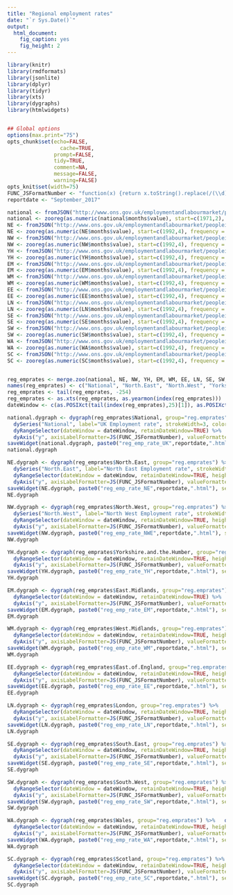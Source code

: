 ---
title: "Regional employment rates"
date: "`r Sys.Date()`"
output: 
  html_document: 
    fig_caption: yes
    fig_height: 2
---


```{r knitr_init, echo=FALSE, cache=FALSE, message=FALSE, warning=FALSE}
library(knitr)
library(rmdformats)
library(jsonlite)
library(dplyr)
library(tidyr)
library(xts)
library(dygraphs)
library(htmlwidgets)


## Global options
options(max.print="75")
opts_chunk$set(echo=FALSE,
	             cache=TRUE,
               prompt=FALSE,
               tidy=TRUE,
               comment=NA,
               message=FALSE,
               warning=FALSE)
opts_knit$set(width=75)
FUNC_JSFormatNumber <- "function(x) {return x.toString().replace(/(\\d)(?=(\\d{3})+(?!\\d))/g, '$1,')}"
reportdate <- "September_2017"
```


```{r download_data, echo=FALSE}
national <- fromJSON("http://www.ons.gov.uk/employmentandlabourmarket/peopleinwork/employmentandemployeetypes/timeseries/lf24/data")
national <- zooreg(as.numeric(national$months$value), start=c(1971,2), frequency = 12)
NE <- fromJSON("http://www.ons.gov.uk/employmentandlabourmarket/peopleinwork/employmentandemployeetypes/timeseries/lf3p/data")
NE <- zooreg(as.numeric(NE$months$value), start=c(1992,4), frequency = 12)
NW <- fromJSON("http://www.ons.gov.uk/employmentandlabourmarket/peopleinwork/employmentandemployeetypes/timeseries/lf3q/data")
NW <- zooreg(as.numeric(NW$months$value), start=c(1992,4), frequency = 12)
YH <- fromJSON("http://www.ons.gov.uk/employmentandlabourmarket/peopleinwork/employmentandemployeetypes/timeseries/lf3r/data")
YH <- zooreg(as.numeric(YH$months$value), start=c(1992,4), frequency = 12)
EM <- fromJSON("http://www.ons.gov.uk/employmentandlabourmarket/peopleinwork/employmentandemployeetypes/timeseries/lf3s/data")
EM <- zooreg(as.numeric(EM$months$value), start=c(1992,4), frequency = 12)
WM <- fromJSON("http://www.ons.gov.uk/employmentandlabourmarket/peopleinwork/employmentandemployeetypes/timeseries/lf3t/data")
WM <- zooreg(as.numeric(WM$months$value), start=c(1992,4), frequency = 12)
EE <- fromJSON("http://www.ons.gov.uk/employmentandlabourmarket/peopleinwork/employmentandemployeetypes/timeseries/lf3u/data")
EE <- zooreg(as.numeric(EE$months$value), start=c(1992,4), frequency = 12)
LN <- fromJSON("http://www.ons.gov.uk/employmentandlabourmarket/peopleinwork/employmentandemployeetypes/timeseries/lf3v/data")
LN <- zooreg(as.numeric(LN$months$value), start=c(1992,4), frequency = 12)
SE <- fromJSON("http://www.ons.gov.uk/employmentandlabourmarket/peopleinwork/employmentandemployeetypes/timeseries/lf3w/data")
SE <- zooreg(as.numeric(SE$months$value), start=c(1992,4), frequency = 12)
SW <- fromJSON("http://www.ons.gov.uk/employmentandlabourmarket/peopleinwork/employmentandemployeetypes/timeseries/lf3x/data")
SW <- zooreg(as.numeric(SW$months$value), start=c(1992,4), frequency = 12)
WA <- fromJSON("http://www.ons.gov.uk/employmentandlabourmarket/peopleinwork/employmentandemployeetypes/timeseries/lf3z/data")
WA <- zooreg(as.numeric(WA$months$value), start=c(1992,4), frequency = 12)
SC <- fromJSON("http://www.ons.gov.uk/employmentandlabourmarket/peopleinwork/employmentandemployeetypes/timeseries/lf42/data")
SC <- zooreg(as.numeric(SC$months$value), start=c(1992,4), frequency = 12)


reg_emprates <- merge.zoo(national, NE, NW, YH, EM, WM, EE, LN, SE, SW, WA, SC)
names(reg_emprates) <- c("National", "North.East", "North.West", "Yorkshire.and.the.Humber", "East.Midlands", "West.Midlands", "East.of.England", "London", "South.East", "South.West", "Wales", "Scotland")
reg_emprates <- tail(reg_emprates, -254)
reg_emprates <- as.xts(reg_emprates, as.yearmon(index(reg_emprates)))
dateWindow <- c(as.POSIXct(tail(index(reg_emprates),25)[1]), as.POSIXct(tail(index(reg_emprates),25)[25]))
```

```{r national, echo=FALSE, fig.cap="UK employment rate", fig.width=7, fig.height=2}
national.dygraph <- dygraph(reg_emprates$National, group="reg.emprates") %>% 
  dySeries("National", label="UK Employment rate", strokeWidth=3, color="#ee7e3b") %>%
  dyRangeSelector(dateWindow = dateWindow, retainDateWindow=TRUE) %>% 
  dyAxis("y", axisLabelFormatter=JS(FUNC_JSFormatNumber), valueFormatter=JS(FUNC_JSFormatNumber))
saveWidget(national.dygraph, paste0("reg_emp_rate_UK",reportdate,".html"), selfcontained = TRUE)
national.dygraph
```



```{r NE, echo=FALSE, fig.cap="North East employment rate", fig.width=7, fig.height=1.7}
NE.dygraph <- dygraph(reg_emprates$North.East, group="reg.emprates") %>% 
  dySeries("North.East", label="North East Employment rate", strokeWidth=3, color="#ee7e3b") %>%
  dyRangeSelector(dateWindow = dateWindow, retainDateWindow=TRUE, height=20) %>% 
  dyAxis("y", axisLabelFormatter=JS(FUNC_JSFormatNumber), valueFormatter=JS(FUNC_JSFormatNumber))
saveWidget(NE.dygraph, paste0("reg_emp_rate_NE",reportdate,".html"), selfcontained = TRUE)
NE.dygraph
```



```{r NW, echo=FALSE, fig.cap="North West employment rate", fig.width=7, fig.height=1.7}
NW.dygraph <- dygraph(reg_emprates$North.West, group="reg.emprates") %>% 
  dySeries("North.West", label="North West Employment rate", strokeWidth=3, color="#ee7e3b") %>%
  dyRangeSelector(dateWindow = dateWindow, retainDateWindow=TRUE, height=20) %>% 
  dyAxis("y", axisLabelFormatter=JS(FUNC_JSFormatNumber), valueFormatter=JS(FUNC_JSFormatNumber))
saveWidget(NW.dygraph, paste0("reg_emp_rate_NWE",reportdate,".html"), selfcontained = TRUE)
NW.dygraph
```



```{r YH, echo=FALSE, fig.cap="Yorkshire employment rate", fig.width=7, fig.height=1.7}
YH.dygraph <- dygraph(reg_emprates$Yorkshire.and.the.Humber, group="reg.emprates") %>%   dySeries("Yorkshire.and.the.Humber", label="Yorkshire and the Humber Employment rate", strokeWidth=3, color="#ee7e3b") %>%
  dyRangeSelector(dateWindow = dateWindow, retainDateWindow=TRUE, height=20) %>% 
  dyAxis("y", axisLabelFormatter=JS(FUNC_JSFormatNumber), valueFormatter=JS(FUNC_JSFormatNumber))
saveWidget(YH.dygraph, paste0("reg_emp_rate_YH",reportdate,".html"), selfcontained = TRUE)
YH.dygraph
```
```{r EM, echo=FALSE, fig.cap="East Midlands employment rate", fig.width=7, fig.height=1.7}
EM.dygraph <- dygraph(reg_emprates$East.Midlands, group="reg.emprates") %>%   dySeries("East.Midlands", label="East Midlands Employment rate", strokeWidth=3, color="#ee7e3b") %>%
  dyRangeSelector(dateWindow = dateWindow, retainDateWindow=TRUE) %>% 
  dyAxis("y", axisLabelFormatter=JS(FUNC_JSFormatNumber), valueFormatter=JS(FUNC_JSFormatNumber))
saveWidget(EM.dygraph, paste0("reg_emp_rate_EM",reportdate,".html"), selfcontained = TRUE)
EM.dygraph
```
```{r WM, echo=FALSE, fig.cap="West Midlands employment rate", fig.width=7, fig.height=1.7}
WM.dygraph <- dygraph(reg_emprates$West.Midlands, group="reg.emprates") %>%   dySeries("West.Midlands", label="West Midlands Employment rate", strokeWidth=3, color="#ee7e3b") %>%
  dyRangeSelector(dateWindow = dateWindow, retainDateWindow=TRUE, height=20) %>% 
  dyAxis("y", axisLabelFormatter=JS(FUNC_JSFormatNumber), valueFormatter=JS(FUNC_JSFormatNumber))
saveWidget(WM.dygraph, paste0("reg_emp_rate_WM",reportdate,".html"), selfcontained = TRUE)
WM.dygraph
```
```{r EE, echo=FALSE, fig.cap="Eastern employment rate", fig.width=7, fig.height=1.7}
EE.dygraph <- dygraph(reg_emprates$East.of.England, group="reg.emprates") %>%   dySeries("East.of.England", label="East of England Employment rate", strokeWidth=3, color="#ee7e3b") %>%
  dyRangeSelector(dateWindow = dateWindow, retainDateWindow=TRUE, height=20) %>% 
  dyAxis("y", axisLabelFormatter=JS(FUNC_JSFormatNumber), valueFormatter=JS(FUNC_JSFormatNumber))
saveWidget(EE.dygraph, paste0("reg_emp_rate_EE",reportdate,".html"), selfcontained = TRUE)
EE.dygraph
```
```{r LN, echo=FALSE, fig.cap="London employment rate", fig.width=7, fig.height=1.7}
LN.dygraph <- dygraph(reg_emprates$London, group="reg.emprates") %>%   dySeries("London", label="London Employment rate", strokeWidth=3, color="#ee7e3b") %>%
  dyRangeSelector(dateWindow = dateWindow, retainDateWindow=TRUE, height=20) %>% 
  dyAxis("y", axisLabelFormatter=JS(FUNC_JSFormatNumber), valueFormatter=JS(FUNC_JSFormatNumber))
saveWidget(LN.dygraph, paste0("reg_emp_rate_LN",reportdate,".html"), selfcontained = TRUE)
LN.dygraph
```
```{r SE, echo=FALSE, fig.cap="South East employment rate", fig.width=7, fig.height=1.7}
SE.dygraph <- dygraph(reg_emprates$South.East, group="reg.emprates") %>%   dySeries("South.East", label="South East Employment rate", strokeWidth=3, color="#ee7e3b") %>%
  dyRangeSelector(dateWindow = dateWindow, retainDateWindow=TRUE, height=20) %>% 
  dyAxis("y", axisLabelFormatter=JS(FUNC_JSFormatNumber), valueFormatter=JS(FUNC_JSFormatNumber))
saveWidget(SE.dygraph, paste0("reg_emp_rate_SE",reportdate,".html"), selfcontained = TRUE)
SE.dygraph
```
```{r SW, echo=FALSE, fig.cap="South West employment rate", fig.width=7, fig.height=1.7}
SW.dygraph <- dygraph(reg_emprates$South.West, group="reg.emprates") %>%   dySeries("South.West", label="South West Employment rate", strokeWidth=3, color="#ee7e3b") %>%
  dyRangeSelector(dateWindow = dateWindow, retainDateWindow=TRUE, height=20) %>% 
  dyAxis("y", axisLabelFormatter=JS(FUNC_JSFormatNumber), valueFormatter=JS(FUNC_JSFormatNumber))
saveWidget(SW.dygraph, paste0("reg_emp_rate_SW",reportdate,".html"), selfcontained = TRUE)
SW.dygraph
```
```{r WA, echo=FALSE, fig.cap="Wales employment rate", fig.width=7, fig.height=1.7}
WA.dygraph <- dygraph(reg_emprates$Wales, group="reg.emprates") %>%   dySeries("Wales", label="Wales Employment rate", strokeWidth=3, color="#ee7e3b") %>%
  dyRangeSelector(dateWindow = dateWindow, retainDateWindow=TRUE, height=20) %>% 
  dyAxis("y", axisLabelFormatter=JS(FUNC_JSFormatNumber), valueFormatter=JS(FUNC_JSFormatNumber))
saveWidget(WA.dygraph, paste0("reg_emp_rate_WA",reportdate,".html"), selfcontained = TRUE)
WA.dygraph
```
```{r SC, echo=FALSE, fig.cap="Scotland employment rate", fig.width=7, fig.height=1.7}
SC.dygraph <- dygraph(reg_emprates$Scotland, group="reg.emprates") %>%   dySeries("Scotland", label="Scotland Employment rate", strokeWidth=3, color="#ee7e3b") %>%
  dyRangeSelector(dateWindow = dateWindow, retainDateWindow=TRUE, height=20) %>% 
  dyAxis("y", axisLabelFormatter=JS(FUNC_JSFormatNumber), valueFormatter=JS(FUNC_JSFormatNumber))
saveWidget(SC.dygraph, paste0("reg_emp_rate_SC",reportdate,".html"), selfcontained = TRUE)
SC.dygraph
```
